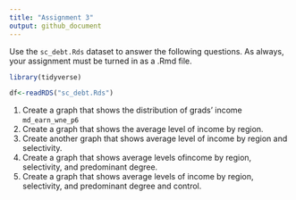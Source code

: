 ```yaml
---
title: "Assignment 3"
output: github_document
---
```


Use the `sc_debt.Rds` dataset to answer the following questions. As always, your assignment must be turned in as a .Rmd file. 


```r
library(tidyverse)
```

```r
df<-readRDS("sc_debt.Rds")
```


1. Create a graph that shows the distribution of grads' income `md_earn_wne_p6`
2. Create a graph that shows the average level of income by region.
3. Create another graph that shows average level of income by region and selectivity. 
4. Create a graph that shows average levels ofincome by region, selectivity, and predominant degree. 
5. Create a graph that shows average levels of income by region, selectivity, and predominant degree and control. 